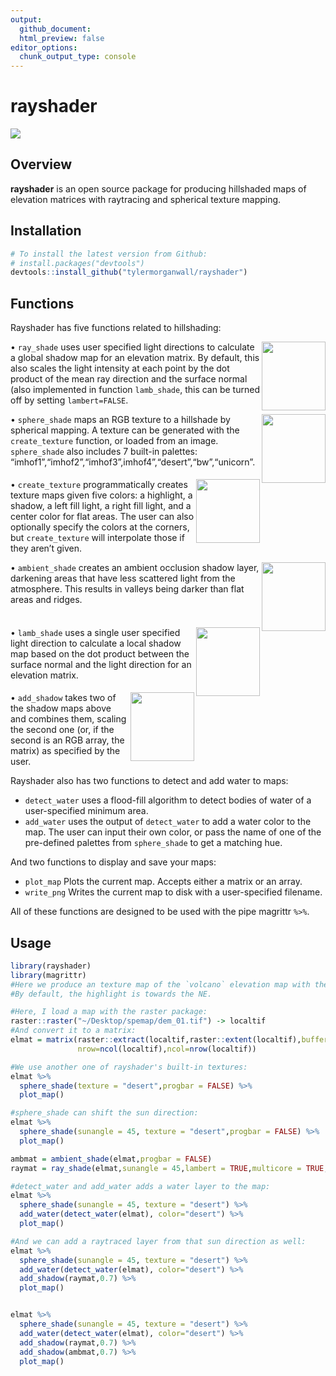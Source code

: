 ```yaml
---
output: 
  github_document:
  html_preview: false
editor_options: 
  chunk_output_type: console
---
```

rayshader 
=========================================================

<img src="man/figures/volcano_r_small.gif" ></img>

Overview
--------

**rayshader** is an open source package for producing hillshaded maps of elevation matrices with raytracing and spherical texture mapping.

Installation
------------

``` r
# To install the latest version from Github:
# install.packages("devtools")
devtools::install_github("tylermorganwall/rayshader")
```

Functions
---------

Rayshader has five functions related to hillshading:
<p style="min-height: 90px">
<img align="right" height="110" width="102" src="man/figures/ray_small.png">
• `ray_shade` uses user specified light directions to calculate a global shadow map for an elevation matrix. By default, this also scales the light intensity at each point by the dot product of the mean ray direction and the surface normal (also implemented in function `lamb_shade`, this can be turned off by setting `lambert=FALSE`.</p>

<p style="min-height: 90px">
<img align="right" height="110" width="102" src="man/figures/sphere_small.png">
• `sphere_shade` maps an RGB texture to a hillshade by spherical mapping. A texture can be generated with the `create_texture` function, or loaded from an image. `sphere_shade` also includes 7 built-in palettes: "imhof1","imhof2","imhof3",imhof4","desert","bw","unicorn". 
</p>
<p style="min-height: 90px">
<img align="right" height="102" width="102" src="man/figures/imhof_small.png">
• `create_texture`  programmatically creates texture maps given five colors: a highlight, a shadow, a left fill light, a right fill light, and a center color for flat areas. The user can also optionally specify the colors at the corners, but `create_texture` will interpolate those if they aren't given. </p>
<p style="min-height: 90px">
<img align="right" height="110" width="102" src="man/figures/amb_small.png">
• `ambient_shade` creates an ambient occlusion shadow layer, darkening areas that have less scattered light from the atmosphere. This results in valleys being darker than flat areas and ridges. </p>
<p style="min-height: 90px">
<img align="right" height="110" width="102" src="man/figures/lamb_small.png">
• `lamb_shade` uses a single user specified light direction to calculate a local shadow map based on the dot product between the surface normal and the light direction for an elevation matrix. </p>
<p style="min-height: 90px">
<img align="right" height="110" width="102" src="man/figures/alltogether_small.png">
• `add_shadow` takes two of the shadow maps above and combines them, scaling the second one (or, if the second is an RGB array, the matrix) as specified by the user.</p>

Rayshader also has two functions to detect and add water to maps:

- `detect_water` uses a flood-fill algorithm to detect bodies of water of a user-specified minimum area. 
- `add_water` uses the output of `detect_water` to add a water color to the map. The user can input their own color, or pass the name of one of the pre-defined palettes from `sphere_shade` to get a matching hue.

And two functions to display and save your maps:

- `plot_map` Plots the current map. Accepts either a matrix or an array.
- `write_png` Writes the current map to disk with a user-specified filename.

All of these functions are designed to be used with the pipe magrittr `%>%`.

Usage
-----

```r
library(rayshader)
library(magrittr)
#Here we produce an texture map of the `volcano` elevation map with the light. 
#By default, the highlight is towards the NE.

#Here, I load a map with the raster package:
raster::raster("~/Desktop/spemap/dem_01.tif") -> localtif
#And convert it to a matrix:
elmat = matrix(raster::extract(localtif,raster::extent(localtif),buffer=1000),
               nrow=ncol(localtif),ncol=nrow(localtif))

#We use another one of rayshader's built-in textures:
elmat %>%
  sphere_shade(texture = "desert",progbar = FALSE) %>%
  plot_map()

#sphere_shade can shift the sun direction:
elmat %>%
  sphere_shade(sunangle = 45, texture = "desert",progbar = FALSE) %>%
  plot_map()

ambmat = ambient_shade(elmat,progbar = FALSE)
raymat = ray_shade(elmat,sunangle = 45,lambert = TRUE,multicore = TRUE,progbar = FALSE)

#detect_water and add_water adds a water layer to the map:
elmat %>%
  sphere_shade(sunangle = 45, texture = "desert") %>%
  add_water(detect_water(elmat), color="desert") %>%
  plot_map()

#And we can add a raytraced layer from that sun direction as well:
elmat %>%
  sphere_shade(sunangle = 45, texture = "desert") %>%
  add_water(detect_water(elmat), color="desert") %>%
  add_shadow(raymat,0.7) %>%
  plot_map()


elmat %>%
  sphere_shade(sunangle = 45, texture = "desert") %>%
  add_water(detect_water(elmat), color="desert") %>%
  add_shadow(raymat,0.7) %>%
  add_shadow(ambmat,0.7) %>%
  plot_map()



```